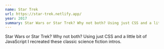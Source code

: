 ```yaml
---
name: Star Trek
url: https://star-trek.netlify.app/
year: 2017
summary: Star Wars or Star Trek? Why not both? Using just CSS and a little bit of JavaScript I recreated these classic science fiction intros.
---
```


Star Wars or Star Trek? Why not both? Using just CSS and a little bit of JavaScript I recreated these classic science fiction intros.
